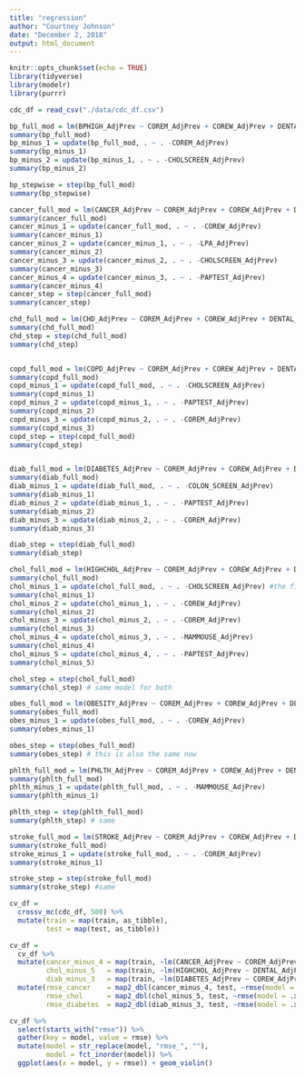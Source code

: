 ```yaml
---
title: "regression"
author: "Courtney Johnson"
date: "December 2, 2018"
output: html_document
---
```


```r
knitr::opts_chunk$set(echo = TRUE)
library(tidyverse)
library(modelr)
library(purrr)
```

```r
cdc_df = read_csv("./data/cdc_df.csv")
```

```r
bp_full_mod = lm(BPHIGH_AdjPrev ~ COREM_AdjPrev + COREW_AdjPrev + DENTAL_AdjPrev + LPA_AdjPrev + MAMMOUSE_AdjPrev + PAPTEST_AdjPrev + CHECKUP_AdjPrev + CHOLSCREEN_AdjPrev + COLON_SCREEN_AdjPrev, data = cdc_df)
summary(bp_full_mod)
bp_minus_1 = update(bp_full_mod, . ~ . -COREM_AdjPrev)
summary(bp_minus_1)
bp_minus_2 = update(bp_minus_1, . ~ . -CHOLSCREEN_AdjPrev)
summary(bp_minus_2)

bp_stepwise = step(bp_full_mod)
summary(bp_stepwise)

cancer_full_mod = lm(CANCER_AdjPrev ~ COREM_AdjPrev + COREW_AdjPrev + DENTAL_AdjPrev + LPA_AdjPrev + MAMMOUSE_AdjPrev + PAPTEST_AdjPrev + CHECKUP_AdjPrev + CHOLSCREEN_AdjPrev + COLON_SCREEN_AdjPrev, data = cdc_df)
summary(cancer_full_mod)
cancer_minus_1 = update(cancer_full_mod, . ~ . -COREW_AdjPrev)
summary(cancer_minus_1)
cancer_minus_2 = update(cancer_minus_1, . ~ . -LPA_AdjPrev)
summary(cancer_minus_2)
cancer_minus_3 = update(cancer_minus_2, . ~ . -CHOLSCREEN_AdjPrev)
summary(cancer_minus_3)
cancer_minus_4 = update(cancer_minus_3, . ~ . -PAPTEST_AdjPrev)
summary(cancer_minus_4)
cancer_step = step(cancer_full_mod)
summary(cancer_step)

chd_full_mod = lm(CHD_AdjPrev ~ COREM_AdjPrev + COREW_AdjPrev + DENTAL_AdjPrev + LPA_AdjPrev + MAMMOUSE_AdjPrev + PAPTEST_AdjPrev + CHECKUP_AdjPrev + CHOLSCREEN_AdjPrev + COLON_SCREEN_AdjPrev, data = cdc_df)
summary(chd_full_mod)
chd_step = step(chd_full_mod)
summary(chd_step)


copd_full_mod = lm(COPD_AdjPrev ~ COREM_AdjPrev + COREW_AdjPrev + DENTAL_AdjPrev + LPA_AdjPrev + MAMMOUSE_AdjPrev + PAPTEST_AdjPrev + CHECKUP_AdjPrev + CHOLSCREEN_AdjPrev + COLON_SCREEN_AdjPrev, data = cdc_df)
summary(copd_full_mod)
copd_minus_1 = update(copd_full_mod, . ~ . -CHOLSCREEN_AdjPrev)
summary(copd_minus_1)
copd_minus_2 = update(copd_minus_1, . ~ . -PAPTEST_AdjPrev)
summary(copd_minus_2)
copd_minus_3 = update(copd_minus_2, . ~ . -COREM_AdjPrev)
summary(copd_minus_3)
copd_step = step(copd_full_mod)
summary(copd_step)


diab_full_mod = lm(DIABETES_AdjPrev ~ COREM_AdjPrev + COREW_AdjPrev + DENTAL_AdjPrev + LPA_AdjPrev + MAMMOUSE_AdjPrev + PAPTEST_AdjPrev + CHECKUP_AdjPrev + CHOLSCREEN_AdjPrev + COLON_SCREEN_AdjPrev, data = cdc_df)
summary(diab_full_mod)
diab_minus_1 = update(diab_full_mod, . ~ . -COLON_SCREEN_AdjPrev)
summary(diab_minus_1)
diab_minus_2 = update(diab_minus_1, . ~ . -PAPTEST_AdjPrev)
summary(diab_minus_2)
diab_minus_3 = update(diab_minus_2, . ~ . -COREM_AdjPrev)
summary(diab_minus_3)

diab_step = step(diab_full_mod)
summary(diab_step)

chol_full_mod = lm(HIGHCHOL_AdjPrev ~ COREM_AdjPrev + COREW_AdjPrev + DENTAL_AdjPrev + LPA_AdjPrev + MAMMOUSE_AdjPrev + PAPTEST_AdjPrev + CHECKUP_AdjPrev + CHOLSCREEN_AdjPrev + COLON_SCREEN_AdjPrev, data = cdc_df)
summary(chol_full_mod)
chol_minus_1 = update(chol_full_mod, . ~ . -CHOLSCREEN_AdjPrev) #the first thing I took out!
summary(chol_minus_1)
chol_minus_2 = update(chol_minus_1, . ~ . -COREW_AdjPrev)
summary(chol_minus_2)
chol_minus_3 = update(chol_minus_2, . ~ . -COREM_AdjPrev)
summary(chol_minus_3)
chol_minus_4 = update(chol_minus_3, . ~ . -MAMMOUSE_AdjPrev)
summary(chol_minus_4)
chol_minus_5 = update(chol_minus_4, . ~ . -PAPTEST_AdjPrev)
summary(chol_minus_5)

chol_step = step(chol_full_mod)
summary(chol_step) # same model for both

obes_full_mod = lm(OBESITY_AdjPrev ~ COREM_AdjPrev + COREW_AdjPrev + DENTAL_AdjPrev + LPA_AdjPrev + MAMMOUSE_AdjPrev + PAPTEST_AdjPrev + CHECKUP_AdjPrev + CHOLSCREEN_AdjPrev + COLON_SCREEN_AdjPrev, data = cdc_df)
summary(obes_full_mod)
obes_minus_1 = update(obes_full_mod, . ~ . -COREW_AdjPrev)
summary(obes_minus_1)

obes_step = step(obes_full_mod)
summary(obes_step) # this is also the same now

phlth_full_mod = lm(PHLTH_AdjPrev ~ COREM_AdjPrev + COREW_AdjPrev + DENTAL_AdjPrev + LPA_AdjPrev + MAMMOUSE_AdjPrev + PAPTEST_AdjPrev + CHECKUP_AdjPrev + CHOLSCREEN_AdjPrev + COLON_SCREEN_AdjPrev, data = cdc_df)
summary(phlth_full_mod)
phlth_minus_1 = update(phlth_full_mod, . ~ . -MAMMOUSE_AdjPrev)
summary(phlth_minus_1)

phlth_step = step(phlth_full_mod)
summary(phlth_step) # same

stroke_full_mod = lm(STROKE_AdjPrev ~ COREM_AdjPrev + COREW_AdjPrev + DENTAL_AdjPrev + LPA_AdjPrev + MAMMOUSE_AdjPrev + PAPTEST_AdjPrev + CHECKUP_AdjPrev + CHOLSCREEN_AdjPrev + COLON_SCREEN_AdjPrev, data = cdc_df)
summary(stroke_full_mod)
stroke_minus_1 = update(stroke_full_mod, . ~ . -COREM_AdjPrev)
summary(stroke_minus_1)

stroke_step = step(stroke_full_mod)
summary(stroke_step) #same
```


```r
cv_df =
  crossv_mc(cdc_df, 500) %>% 
  mutate(train = map(train, as_tibble),
         test = map(test, as_tibble))

cv_df = 
  cv_df %>% 
  mutate(cancer_minus_4 = map(train, ~lm(CANCER_AdjPrev ~ COREM_AdjPrev + DENTAL_AdjPrev + MAMMOUSE_AdjPrev + CHECKUP_AdjPrev + COLON_SCREEN_AdjPrev, data = .x)),
         chol_minus_5   = map(train, ~lm(HIGHCHOL_AdjPrev ~ DENTAL_AdjPrev + LPA_AdjPrev + CHECKUP_AdjPrev + COLON_SCREEN_AdjPrev, data = .x)),
         diab_minus_3   = map(train, ~lm(DIABETES_AdjPrev ~ COREW_AdjPrev + DENTAL_AdjPrev + LPA_AdjPrev + MAMMOUSE_AdjPrev + CHECKUP_AdjPrev + CHOLSCREEN_AdjPrev, data = .x))) %>% 
  mutate(rmse_cancer    = map2_dbl(cancer_minus_4, test, ~rmse(model = .x, data = .y)),
         rmse_chol      = map2_dbl(chol_minus_5, test, ~rmse(model = .x, data = .y)),
         rmse_diabetes  = map2_dbl(diab_minus_3, test, ~rmse(model = .x, data = .y)))

cv_df %>% 
  select(starts_with("rmse")) %>% 
  gather(key = model, value = rmse) %>% 
  mutate(model = str_replace(model, "rmse_", ""), 
         model = fct_inorder(model)) %>% 
  ggplot(aes(x = model, y = rmse)) + geom_violin()
```

